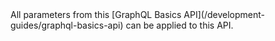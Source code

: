 
<Callout type="info">
All parameters from this [GraphQL Basics API](/development-guides/graphql-basics-api) can be applied to this API.
</Callout>